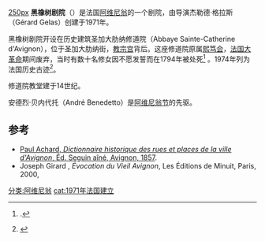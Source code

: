 [[image:Théatre_du_Chêne_Noir.JPG|250px]]
'''黑橡树剧院'''（{{lang-fr|Théâtre du Chêne noir}}）是法国[[阿维尼翁|阿维尼翁]]的一个剧院，由导演杰勒德·格拉斯（Gérard Gelas）创建于1971年。

黑橡树剧院开设在历史建筑圣加大肋纳修道院（Abbaye Sainte-Catherine d'Avignon），位于圣加大肋纳街，[[教宗宫|教宗宫]]背后。这座修道院原属[[熙笃会|熙笃会]]，[[法国大革命|法国大革命]]期间废弃，当时有数十名修女因不愿发誓而在1794年被处死<ref name="Marie-Madeleine de Justamont et ses compagnes, martyres à Orange († 1794)">{{cite web |title=Marie-Madeleine de Justamont et ses compagnes, martyres à Orange († 1794) |url=http://nominis.cef.fr/contenus/saint/1473/Saintes-Martyres-d-Orange.html |editor=Nominis |access-date=13 février 2014 |archive-date=2016-05-23 |archive-url=https://web.archive.org/web/20160523100057/http://nominis.cef.fr/contenus/saint/1473/Saintes-Martyres-d-Orange.html |dead-url=no }}.</ref> 。1974年列为法国历史古迹<ref>{{Mérimée|PA00081819}}</ref>。

修道院教堂建于14世纪。

安德烈·贝内代托（André Benedetto）是[[阿维尼翁节|阿维尼翁节]]的先驱。

== 参考 ==
{{References}}
* [http://books.google.fr/books?id=2YIEAAAAQAAJ&printsec=titlepage#v=onepage&q=&f=false Paul Achard, ''Dictionnaire historique des rues et places de la ville d'Avignon'', Éd. Seguin aîné, Avignon, 1857]{{Wayback|url=http://books.google.fr/books?id=2YIEAAAAQAAJ&printsec=titlepage#v=onepage&q=&f=false |date=20140427200340 }}. 
* Joseph Girard , ''Évocation du Vieil Avignon'', Les Éditions de Minuit, Paris, 2000, {{ISBN|270731353X}}

{{coord|display=title}}
{{normdaten}}
[[分类:阿维尼翁|分类:阿维尼翁]]
[[cat:1971年法国建立|cat:1971年法国建立]]